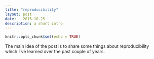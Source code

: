 ```yaml
---
title: "reproducibility"
layout: post
date:   2015-10-25 
description: a short intro
---
```


```r
knitr::opts_chunk$set(echo = TRUE)
```

The main idea of the post is to share some things about reproducibility which I´ve learned over
the past couple of years. 



